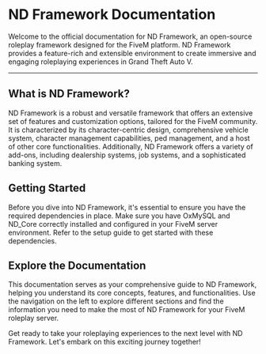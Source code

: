 
# ND Framework Documentation
Welcome to the official documentation for ND Framework, an open-source roleplay framework designed for the FiveM platform. ND Framework provides a feature-rich and extensible environment to create immersive and engaging roleplaying experiences in Grand Theft Auto V.

---

<DoubleLinkedImages
    href="https://prism-host.com/"
    src="static/prism-host-banner.png"
    alt="prism host services image"
    href2="https://discord.gg/andys-development-857672921912836116"
    src2="https://discordapp.com/api/guilds/857672921912836116/widget.png?style=banner3"
    alt2="Andy's Development Discord server"
/>

## What is ND Framework?
ND Framework is a robust and versatile framework that offers an extensive set of features and customization options, tailored for the FiveM community. It is characterized by its character-centric design, comprehensive vehicle system, character management capabilities, ped management, and a host of other core functionalities. Additionally, ND Framework offers a variety of add-ons, including dealership systems, job systems, and a sophisticated banking system.

## Getting Started
Before you dive into ND Framework, it's essential to ensure you have the required dependencies in place. Make sure you have OxMySQL and ND_Core correctly installed and configured in your FiveM server environment. Refer to the setup guide to get started with these dependencies.

## Explore the Documentation
This documentation serves as your comprehensive guide to ND Framework, helping you understand its core concepts, features, and functionalities. Use the navigation on the left to explore different sections and find the information you need to make the most of ND Framework for your FiveM roleplay server.

Get ready to take your roleplaying experiences to the next level with ND Framework. Let's embark on this exciting journey together!
